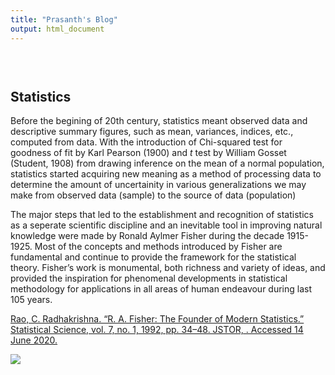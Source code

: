 ```yaml
---
title: "Prasanth's Blog"
output: html_document
---
```


<style type="text/css">
.title {
  display: none;
}s

#getting-started img {
  margin-right: 10px;
}

</style>

<div class="row" style="padding-top: 30px;">
<div class="col-sm-6">

# **Statistics**

Before the begining of 20th century, statistics meant observed data and descriptive summary figures, such as mean, variances, indices, etc., computed from data. With the introduction of Chi-squared test for goodness of fit by Karl Pearson (1900) and _t_ test by William Gosset (Student, 1908) from drawing inference on the mean of a normal population, statistics started acquiring new meaning as a method of processing data to determine the amount of uncertainity in various generalizations we may make from observed data (sample) to the source of data (population)

The major steps that led to the establishment and recognition of statistics as a seperate scientific discipline and an inevitable tool in improving natural knowledge were made by Ronald Aylmer Fisher during the decade 1915-1925. Most of the concepts and methods introduced by Fisher are fundamental and continue to provide the framework for the statistical theory. Fisher's work is monumental, both richness and variety of ideas, and provided the inspiration for phenomenal developments in statistical methodology for applications in all areas of human endeavour during last 105 years. 


<a href = "https://www.jstor.org/stable/2245989">Rao, C. Radhakrishna. “R. A. Fisher: The Founder of Modern Statistics.” Statistical Science, vol. 7, no. 1, 1992, pp. 34–48. JSTOR, . Accessed 14 June 2020.</a>


</div>
<div class="col-sm-6">

<a href = "https://prasanthbalaraman.github.io/1910/">
![](images/logo.png)
</a>
</div>
